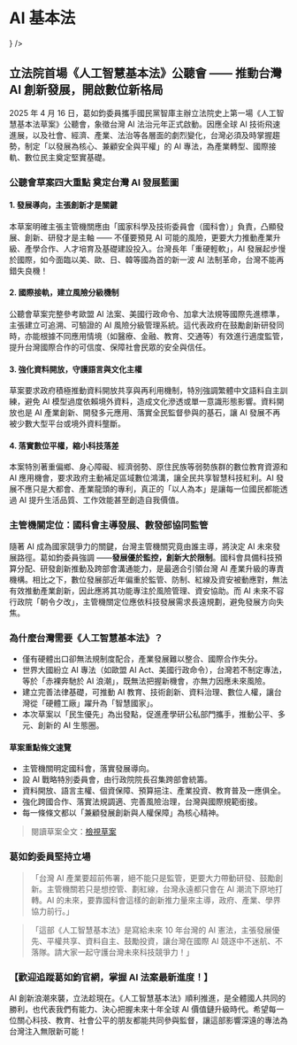
# AI 基本法

<Cards>
  <Card
    href="https://ipfs.juchunko.com/ipfs/bafybeiak2etnaeqikc3pgqrv5gf74m4hdgh3czxqat2ghc3kdonfijvvgm"
    target="_blank"
    title="人工智慧基本法草案"
    icon={<Scale strokeWidth={1} />}
  />
</Cards>

## 立法院首場《人工智慧基本法》公聽會 —— 推動台灣 AI 創新發展，開啟數位新格局

2025 年 4 月 16 日，葛如鈞委員攜手國民黨智庫主辦立法院史上第一場《人工智慧基本法草案》公聽會，象徵台灣 AI 法治元年正式啟動。因應全球 AI 技術飛速進展，以及社會、經濟、產業、法治等各層面的劇烈變化，台灣必須及時掌握趨勢，制定「以發展為核心、兼顧安全與平權」的 AI 專法，為產業轉型、國際接軌、數位民主奠定堅實基礎。

### 公聽會草案四大重點 奠定台灣 AI 發展藍圖

#### 1. 發展導向，主張創新才是關鍵

本草案明確主張主管機關應由「國家科學及技術委員會（國科會）」負責，凸顯發展、創新、研發才是主軸 —— 不僅要預見 AI 可能的風險，更要大力推動產業升級、產學合作、人才培育及基礎建設投入。台灣長年「重硬輕軟」，AI 發展起步慢於國際，如今面臨以美、歐、日、韓等國為首的新一波 AI 法制革命，台灣不能再錯失良機！

#### 2. 國際接軌，建立風險分級機制

公聽會草案完整參考歐盟 AI 法案、美國行政命令、加拿大法規等國際先進標準，主張建立可追溯、可驗證的 AI 風險分級管理系統。這代表政府在鼓勵創新研發同時，亦能根據不同應用情境（如醫療、金融、教育、交通等）有效進行適度監管，提升台灣國際合作的可信度、保障社會民眾的安全與信任。

#### 3. 強化資料開放，守護語言與文化主權

草案要求政府積極推動資料開放共享與再利用機制，特別強調繁體中文語料自主訓練，避免 AI 模型過度依賴境外資料，造成文化滲透或單一意識形態影響。資料開放也是 AI 產業創新、開發多元應用、落實全民監督參與的基石，讓 AI 發展不再被少數大型平台或境外資料壟斷。

#### 4. 落實數位平權，縮小科技落差

本案特別著重偏鄉、身心障礙、經濟弱勢、原住民族等弱勢族群的數位教育資源和 AI 應用機會，要求政府主動補足區域數位鴻溝，讓全民共享智慧科技紅利。AI 發展不應只是大都會、產業龍頭的專利，真正的「以人為本」是讓每一位國民都能透過 AI 提升生活品質、工作效能甚至創造自我價值。

### 主管機關定位：國科會主導發展、數發部協同監管

隨著 AI 成為國家競爭力的關鍵，台灣主管機關究竟由誰主導，將決定 AI 未來發展路徑。葛如鈞委員強調 ——**發展優於監控，創新大於限制**。國科會具備科技預算分配、研發創新推動及跨部會溝通能力，是最適合引領台灣 AI 產業升級的專責機構。相比之下，數位發展部近年偏重於監管、防制、紅線及資安被動應對，無法有效推動產業創新，因此應將其功能專注於風險管理、資安協助。而 AI 未來不容行政院「朝令夕改」，主管機關定位應依科技發展需求長遠規劃，避免發展方向失焦。

### 為什麼台灣需要《人工智慧基本法》？

- 僅有硬體出口卻無法規制度配合，產業發展難以整合、國際合作失分。
- 世界大國紛立 AI 專法（如歐盟 AI Act、美國行政命令），台灣若不制定專法，等於「赤裸奔馳於 AI 浪潮」，既無法把握新機會，亦無力因應未來風險。
- 建立完善法律基礎，可推動 AI 教育、技術創新、資料治理、數位人權，讓台灣從「硬體工廠」躍升為「智慧國家」。
- 本次草案以「民生優先」為出發點，促進產學研公私部門攜手，推動公平、多元、創新的 AI 生態圈。

#### 草案重點條文速覽

- 主管機關明定國科會，落實發展導向。
- 設 AI 戰略特別委員會，由行政院院長召集跨部會統籌。
- 資料開放、語言主權、個資保障、預算挹注、產業投資、教育普及一應俱全。
- 強化跨國合作、落實法規調適、完善風險治理，台灣與國際規範銜接。
- 每一條條文都以「兼顧發展創新與人權保障」為核心精神。

> 閱讀草案全文：[檢視草案](https://ipfs.juchunko.com/ipfs/bafybeiak2etnaeqikc3pgqrv5gf74m4hdgh3czxqat2ghc3kdonfijvvgm)

### 葛如鈞委員堅持立場

> 「台灣 AI 產業要超前佈署，絕不能只是監管，更要大力帶動研發、鼓勵創新。主管機關若只是想控管、劃紅線，台灣永遠都只會在 AI 潮流下原地打轉。AI 的未來，要靠國科會這樣的創新推力量來主導，政府、產業、學界協力前行。」

> 「這部《人工智慧基本法》是寫給未來 10 年台灣的 AI 憲法，主張發展優先、平權共享、資料自主、鼓勵投資，讓台灣在國際 AI 競逐中不迷航、不落隊。請大家一起守護台灣未來科技競爭力！」

### 【歡迎追蹤葛如鈞官網，掌握 AI 法案最新進度！】

AI 創新浪潮來襲，立法趁現在。《人工智慧基本法》順利推進，是全體國人共同的勝利，也代表我們有能力、決心把握未來十年全球 AI 價值鏈升級時代。希望每一位關心科技、教育、社會公平的朋友都能共同參與監督，讓這部影響深遠的專法為台灣注入無限新可能！
